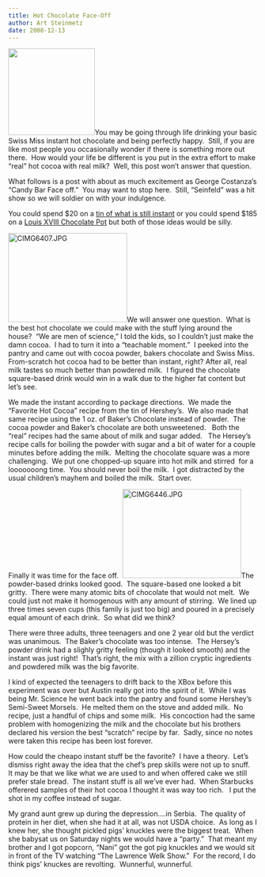 ---
title: Hot Chocolate Face-Off
author: Art Steinmetz
date: 2008-12-13
---
<img class="alignleft" title="Chocolate Pot" src="http://common.csnstores.com/Pillivuyt-Louis-XVIII-29-oz%2E-Chocolate-Pot~img~PIV~PIV1093_m.jpg" alt="" width="175" height="175" />You may be going through life drinking your basic Swiss Miss instant hot chocolate and being perfectly happy.  Still, if you are like most people you occasionally wonder if there is something more out there.  How would your life be different is you put in the extra effort to make "real" hot cocoa with real milk?  Well, this post won't answer that question.

What follows is a post with about as much excitement as George Costanza's "Candy Bar Face off."  You may want to stop here.  Still, "Seinfeld" was a hit show so we will soldier on with your indulgence.

You could spend $20 on a <a href="http://www1.macys.com/catalog/product/index.ognc?ID=210985&amp;PseudoCat=se-xx-xx-xx.esn_results">tin of what is still instant</a> or you could spend $185 on a <a href="javascript:openpopup('http://www.cookware.com/asp/show_image.asp?pr=0&amp;sku=PIV1093',%20'590',%20'590')">Louis XVIII Chocolate Pot</a> but both of those ideas would be silly.

<img class="alignleft" src="http://farm4.static.flickr.com/3100/3094575290_2d7769e887.jpg" alt="CIMG6407.JPG" width="240" height="180" />We will answer one question.  What is the best hot chocolate we could make with the stuff lying around the house?  "We are men of science," I told the kids, so I couldn't just make the damn cocoa.  I had to turn it into a "teachable moment."  I peeked into the pantry and came out with cocoa powder, bakers chocolate and Swiss Miss.  From-scratch hot cocoa had to be better than instant, right? After all, real milk tastes so much better than powdered milk.  I figured the chocolate square-based drink would win in a walk due to the higher fat content but let's see. 

We made the instant according to package directions.  We made the "Favorite Hot Cocoa" recipe from the tin of Hershey's.  We also made that same recipe using the 1 oz. of Baker's Chocolate instead of powder.  The cocoa powder and Baker's chocolate are both unsweetened.   Both the "real" recipes had the same about of milk and sugar added.   The Hersey's recipe calls for boiling the powder with sugar and a bit of water for a couple minutes before adding the milk.  Melting the chocolate square was a more challenging.  We put one chopped-up square into hot milk and stirred  for a looooooong time.  You should never boil the milk.  I got distracted by the usual children's mayhem and boiled the milk.  Start over.

Finally it was time for the face off.   <img class="alignright" src="http://farm4.static.flickr.com/3204/3094573072_c0316a350b_m.jpg" alt="CIMG6446.JPG" width="240" height="180" />The powder-based drinks looked good.  The square-based one looked a bit gritty.  There were many atomic bits of chocolate that would not melt.  We could just not make it homogenous with any amount of stirring.  We lined up three times seven cups (this family is just too big) and poured in a precisely equal amount of each drink.  So what did we think?

There were three adults, three teenagers and one 2 year old but the verdict was unanimous.  The Baker's chocolate was too intense.  The Hersey's powder drink had a slighly gritty feeling (though it looked smooth) and the instant was just right!  That's right, the mix with a zillion cryptic ingredients and powdered milk was the big favorite.

I kind of expected the teenagers to drift back to the XBox before this experiment was over but Austin really got into the spirit of it.  While I was being Mr. Science he went back into the pantry and found some Hershey's Semi-Sweet Morsels.  He melted them on the stove and added milk.  No recipe, just a handful of chips and some milk.  His concoction had the same problem with homogenizing the milk and the chocolate but his brothers declared his version the best "scratch" recipe by far.  Sadly, since no notes were taken this recipe has been lost forever.

How could the cheapo instant stuff be the favorite?  I have a theory.  Let's dismiss right away the idea that the chef's prep skills were not up to snuff.  It may be that we like what we are used to and when offered cake we still prefer stale bread.  The instant stuff is all we've ever had.  When Starbucks offerered samples of their hot cocoa I thought it was way too rich.   I put the shot in my coffee instead of sugar.

My grand aunt grew up during the depression....in Serbia.  The quality of protein in her diet, when she had it at all, was not USDA choice.  As long as I knew her, she thought pickled pigs' knuckles were the biggest treat.  When she babysat us on Saturday nights we would have a "party."  That meant my brother and I got popcorn, "Nani" got the got pig knuckles and we would sit in front of the TV watching "The Lawrence Welk Show."  For the record, I do think pigs' knuckes are revolting.  Wunnerful, wunnerful.<object width="425" height="344" data="http://www.youtube.com/v/bMvqPffzDMQ&amp;hl=en&amp;fs=1" type="application/x-shockwave-flash"><param name="allowFullScreen" value="true" /><param name="allowscriptaccess" value="always" /><param name="src" value="http://www.youtube.com/v/bMvqPffzDMQ&amp;hl=en&amp;fs=1" /><param name="allowfullscreen" value="true" /></object>
